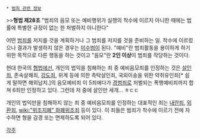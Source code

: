  * [[범죄 관련 정보]]
>>'''형법 제28조''' "범죄의 음모 또는 예비행위가 실행의 착수에 이르지 아니한 때에는 법률에 특별한 규정이 없는 한 처벌하지 아니한다"

어떤 [[범죄]]를 저지를 것을 계획하거나 그 범죄를 저지를 것을 준비하는 일. 착수에 이르렀으나 결과가 발생하지 않은 경우는 [[미수범]]이 된다. "예비"란 범죄활동을 용이하게 하기 위한 목적으로 다른 행동을 하는 것이고 "음모"란 '''2인 이상'''이 범죄를 작당하는 것이다.

현대 한국의 [[형법]]에선, 개인의 법익을 침해하는 죄 중 예비음모죄를 인정하는 것은 [[살인죄]], 존속살해죄, [[강도죄]], 위계 등에 의한 촉탁살인죄, 국외이송을 위한 약취유인죄[* 쉽게 말하면 해외납치.]의 음모예비죄 이 5죄에다가 [[경범죄]]로 처벌되는 폭행예비죄까지 합쳐 6죄만 인정하고 있다. 그런데 저 중에 살인만 세개... ㅎㄷㄷ

개인의 법익만을 침해하지 않는 죄 중 예비음모죄를 인정하는 대표적인 죄는 [[내란죄]], [[외환죄]], [[wiki:"위조지폐" 화폐위조죄]] 등이 있다. 이 죄들은 범죄가 착수에 이르기 전에 자수하면 형을 감경 또는 면제하도록 되어 있다.

[[각주]]

